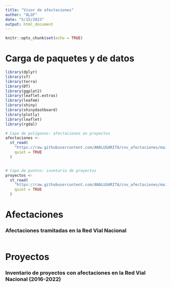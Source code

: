 ```yaml
---
title: "Visor de afectaciones"
author: "ALGF"
date: "5/15/2023"
output: html_document
---
```


```r
knitr::opts_chunk$set(echo = TRUE)
```

#  Carga de paquetes y de datos

```r
library(dplyr)
library(sf)
library(terra)
library(DT)
library(ggplot2)
library(leaflet.extras)
library(leafem)
library(shiny)
library(shinydashboard)
library(plotly)
library(leaflet)
library(rgdal)

```
```r
# Capa de polígonos: afectaciones en proyectos
afectaciones <-
  st_read(
    "https://raw.githubusercontent.com/ANALUGARITA/cnv_afectaciones/main/CNV_afectaciones_WGS84.geojson",
    quiet = TRUE
  )


# Capa de puntos: invetario de proyectos
proyectos <-
  st_read(
    "https://raw.githubusercontent.com/ANALUGARITA/cnv_afectaciones/main/CNV_Proyectos_con_afectaciones_WGS84.geojson",
    quiet = TRUE
  )

```

Afectaciones
=======================================================================

### Afectaciones tramitadas en la Red Vial Nacional


```r

```


Proyectos
=======================================================================

### Inventario de proyectos con afectaciones en la Red Vial Nacional (2016-2022)


```r

```




